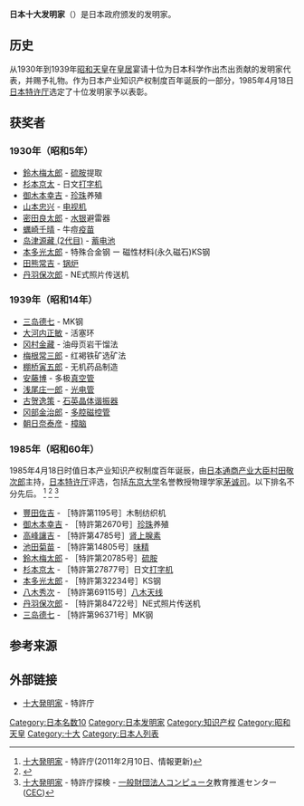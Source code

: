 '''日本十大发明家'''（{{lang-ja|日本の十大発明家}}）是日本政府颁发的发明家。

== 历史 ==
从1930年到1939年[[昭和天皇|昭和天皇]]在[[皇居|皇居]]宴请十位为日本科学作出杰出贡献的发明家代表，并赐予礼物。作为日本产业知识产权制度百年诞辰的一部分，1985年4月18日[[日本特许厅|日本特许厅]]选定了十位发明家予以表彰。

== 获奖者 ==
=== 1930年（昭和5年）===
* [[鈴木梅太郎|鈴木梅太郎]] - [[硫胺|硫胺]]提取
* [[杉本京太|杉本京太]] - 日文[[打字机|打字机]]
* [[御木本幸吉|御木本幸吉]] - [[珍珠|珍珠]]养殖
* [[山本忠兴|山本忠兴]] - [[电视机|电视机]]
* [[密田良太郎|密田良太郎]] - [[水银|水银]]避雷器
* [[蠣崎千晴|蠣崎千晴]] - 牛痘[[疫苗|疫苗]]
* [[岛津源藏_(2代目)|岛津源藏 (2代目)]] - [[蓄电池|蓄电池]]
* [[本多光太郎|本多光太郎]] - 特殊合金钢 ー 磁性材料(永久磁石)KS钢
* [[田熊常吉|田熊常吉]] - [[锅炉|锅炉]]
* [[丹羽保次郎|丹羽保次郎]] - NE式照片传送机

=== 1939年（昭和14年）===
* [[三岛德七|三岛德七]] - MK钢
* [[大河内正敏|大河内正敏]] - 活塞环
* [[冈村金藏|冈村金藏]] - 油母页岩干馏法
* [[梅根常三郎|梅根常三郎]] - 红褐铁矿选矿法
* [[棚桥寅五郎|棚桥寅五郎]] - 无机药品制造
* [[安藤博|安藤博]] - 多极[[真空管|真空管]]
* [[浅尾庄一郎|浅尾庄一郎]] - [[光电管|光电管]]
* [[古贺逸策|古贺逸策]] - [[石英晶体谐振器|石英晶体谐振器]]
* [[冈部金治郎|冈部金治郎]] - [[多腔磁控管|多腔磁控管]]
* [[朝日奈泰彦|朝日奈泰彦]] - [[樟脑|樟脑]]

=== 1985年（昭和60年）===
1985年4月18日时值日本产业知识产权制度百年诞辰，由[[日本|日本]][[经济产业大臣|通商产业大臣]][[村田敬次郎|村田敬次郎]]主持，[[日本特许厅|日本特许厅]]评选，包括[[东京大学|东京大学]]名誉教授物理学家[[茅诚司|茅诚司]]。以下排名不分先后。
<ref>[https://www.jpo.go.jp/seido/rekishi/judai.htm 十大発明家] {{Wayback|url=https://www.jpo.go.jp/seido/rekishi/judai.htm |date=20161204092240 }} - 特許庁(2011年2月10日、情報更新)</ref>
<ref>{{Cite web |url=https://www.jpo.go.jp/resources/report/sonota-info/document/panhu/panhu04.pdf |title=日本の十大発明家 |access-date=2021-01-29 |archive-date=2021-01-09 |archive-url=https://web.archive.org/web/20210109024526/https://www.jpo.go.jp/resources/report/sonota-info/document/panhu/panhu04.pdf |dead-url=no }}</ref>
<ref>[http://www.cec.or.jp/tokkyo/tanken/dr.html 十大発明家] {{Wayback|url=http://www.cec.or.jp/tokkyo/tanken/dr.html |date=20090126191308 }} - 特許庁探検 - [[一般財団法人|一般財団法人]]コンピュータ教育推進センター ([[CEC|CEC]])</ref>
* [[豐田佐吉|豐田佐吉]] - ［特許第1195号］木制纺织机
* [[御木本幸吉|御木本幸吉]] - ［特許第2670号］[[珍珠|珍珠]]养殖
* [[高峰讓吉|高峰讓吉]] - ［特許第4785号］[[肾上腺素|肾上腺素]]
* [[池田菊苗|池田菊苗]] - ［特許第14805号］[[味精|味精]]
* [[鈴木梅太郎|鈴木梅太郎]] - ［特許第20785号］[[硫胺|硫胺]]
* [[杉本京太|杉本京太]] - ［特許第27877号］日文[[打字机|打字机]]
* [[本多光太郎|本多光太郎]] - ［特許第32234号］KS钢
* [[八木秀次|八木秀次]] - ［特許第69115号］[[八木天线|八木天线]]
* [[丹羽保次郎|丹羽保次郎]] - ［特許第84722号］NE式照片传送机
* [[三岛德七|三岛德七]] - ［特許第96371号］MK钢

== 参考来源 ==
{{Reflist}}

== 外部链接 ==
* [https://www.jpo.go.jp/introduction/rekishi/10hatsumeika.html 十大発明家] {{Wayback|url=https://www.jpo.go.jp/introduction/rekishi/10hatsumeika.html |date=20201223045648 }} - 特許庁

[[Category:日本名数10|Category:日本名数10]]
[[Category:日本发明家|Category:日本发明家]]
[[Category:知识产权|Category:知识产权]]
[[Category:昭和天皇|Category:昭和天皇]]
[[Category:十大|Category:十大]]
[[Category:日本人列表|Category:日本人列表]]